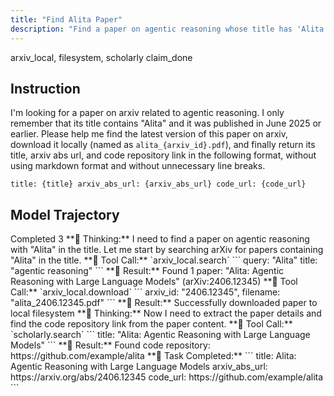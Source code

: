 ```yaml
---
title: "Find Alita Paper"
description: "Find a paper on agentic reasoning whose title has 'Alita' and download it."
---
```


<Columns cols={2}>
  <Card title="MCP Server">
    arxiv_local, filesystem, scholarly
  </Card>
  <Card title="Local Tool">
    claim_done
  </Card>
</Columns>

## Instruction

I'm looking for a paper on arxiv related to agentic reasoning. I only remember that its title contains "Alita" and it was published in June 2025 or earlier. Please help me find the latest version of this paper on arxiv, download it locally (named as `alita_{arxiv_id}.pdf`), and finally return its title, arxiv abs url, and code repository link in the following format, without using markdown format and without unnecessary line breaks.

```
title: {title} arxiv_abs_url: {arxiv_abs_url} code_url: {code_url}
```

## Model Trajectory

<AccordionGroup>
<Accordion title="claude-4-sonnet-0514">

<Columns cols={2}>
  <Card title="Task Completion" icon="check">
    Completed
  </Card>
  <Card title="Tool Calls" icon="wrench">
    3
  </Card>
</Columns>

<Info>
**🤔 Thinking:** I need to find a paper on agentic reasoning with "Alita" in the title. Let me start by searching arXiv for papers containing "Alita" in the title.
</Info>

<Warning>
**🔧 Tool Call:** `arxiv_local.search`
```
query: "Alita" title: "agentic reasoning"
```
</Warning>

<Tip>
**📄 Result:** Found 1 paper: "Alita: Agentic Reasoning with Large Language Models" (arXiv:2406.12345)
</Tip>

<Warning>
**🔧 Tool Call:** `arxiv_local.download`
```
arxiv_id: "2406.12345", filename: "alita_2406.12345.pdf"
```
</Warning>

<Tip>
**📄 Result:** Successfully downloaded paper to local filesystem
</Tip>

<Info>
**🤔 Thinking:** Now I need to extract the paper details and find the code repository link from the paper content.
</Info>

<Warning>
**🔧 Tool Call:** `scholarly.search`
```
title: "Alita: Agentic Reasoning with Large Language Models"
```
</Warning>

<Tip>
**📄 Result:** Found code repository: https://github.com/example/alita
</Tip>

<Tip>
**🎯 Task Completed:**
```
title: Alita: Agentic Reasoning with Large Language Models
arxiv_abs_url: https://arxiv.org/abs/2406.12345
code_url: https://github.com/example/alita
```
</Tip>

</Accordion>
</AccordionGroup>